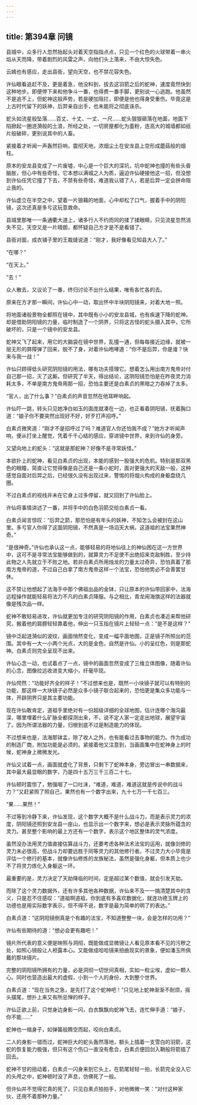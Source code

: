 ```yaml
---
---
---
```

title: 第394章 问镜
---





县城中，众多行人忽然抬起头对着天空指指点点，只见一个红色的火球带着一串火焰从天而降，带着剧烈的风雷之声，向他们头上落来，不由大惊失色。

云嫣也有感应，走出县衙，望向天空，也不禁花容失色。

许仙眼看追赶不及，更是着急，他没料到，拔去这羽箭之后的蛇神，速度竟然快到这种地步。即便停下来和他争斗一番，也得费一番手脚，更别说一心逃跑。他虽然不是追不上，但蛇神这般声势，若是硬加阻拦，即便是他也得身受重伤。毕竟这是上古时代留下的妖神，后羿亲自出手，也未能将之彻底诛杀。

蛇头如流星般坠落……百丈、十丈、一丈、一尺……蛇头狠狠砸落在地面，地面下陷掀起一圈涟漪般的土浪，所经之处，一切房屋都化为齑粉，连高大的城墙都如纸片般破碎，更别说其中的人畜。

紧接着才听闻一声轰然巨响，震彻天地，浓烟尘土在安龙县上空形成蘑菇般的烟柱。

原本的安龙县变成了一片废墟，中心是一个巨大的深坑，坑中蛇神也撞的有些头昏脑胀，但心中有些奇怪，它本想以满城之人为质，逼迫许仙硬接他这一招，但没想到许仙任凭它撞了下去，不禁有些奇怪，难道我认错了人，若是后羿一定会拼命阻止我的。

许仙虚立在半空之中，望着一片狼藉的地面，心中却松了口气，握着手中的阴阳镜，这次还真是多亏这玩意救命。

县城里那唯一一条通衢大道上，诸多行人不约而同的揉了揉眼睛，只见流星忽然消失不见，天空又是一片晴朗，都怀疑自己方才是不是看错了。

县衙对面，成衣铺子里的王裁缝说道：“刚才，我好像看见知县大人了。”

“在哪？”

“在天上。”

“去！”

众人散去，又议论了一番，终归讨论不出什么结果，唯有各忙各的去。

原来在方才那一瞬间，许仙心中一动，取出怀中半块阴阳镜来，对着大地一照。

将地面诸般景物全都照在镜中，其中既有小小的安龙县城，也有疾速下降的蛇神。却是借助阴阳镜的力量，临时制造了一个阴界，只将这古怪的蛇头摄入其中，它所破坏的，只是一个镜中的安龙县。

蛇神又飞了起来，用它的大脑袋在镜中世界，乱撞一通，但每每接近边缘，就被一层无形的屏障弹了回来，脱不了身，对着许仙咆哮道：“你不是后羿，你是谁？快来与我一战！”

许仙只顾得低头研究阴阳镜的用法，哪有功夫搭理它。想着怎么用出南方鬼帝对付自己那一招，灭了这厮。但研究了半天，得出结论，这阴阳镜恐怕是在昨夜灵力消耗太多，不单是南方鬼帝用那一招，恐怕主要还是白素贞的黑暗之力吞掉了太多。

“官人，出了什么事？”白素贞的声音忽然在他耳畔响起。

许仙吓一跳，转头只见她净白如玉的面庞就凑在一边，也正看着阴阳镜，抚着胸口道：“娘子你不要突然出现好不好，好歹打声招呼。”

白素贞微笑道：“刚才不是招呼过了吗？难道官人你还怕我不成？”她方才听闻声响，便从打坐上醒觉，凭着千千心结的感应，穿进镜中世界，来到许仙的身旁。

又望向地上的蛇头：“这就是那蛇神？好像不是寻常妖怪。”

本欲扑上的蛇神，看见白素贞的出现，本能的感到一股强大的危机。特别是那双黑色的眼瞳，简直让它觉得像是自己还是一条小蛇时，面对更强大的天敌一般，这种感觉自面对后羿之后，已经很久没有出现过来，警惕的将烟火构成的身躯盘绕几圈。

不过白素贞的视线并未在它身上过多停留，就又回到了许仙脸上。

许仙将事情讲述了一番，并将手中的白色羽箭交给白素贞一看。

白素贞闻言惊叹：“后羿之箭，那恐怕是有年头的妖神，不知怎么会被封在这山里。多亏官人你得了这面阴阳镜，不然真是一场滔天大祸，这道祖的法宝果然神奇。”

“是很神奇。”许仙也承认这一点，能够轻易的将地仙往上的神仙困在这一方世界中，这可不是寻常法宝能够做到的，就算灵力不足使不出绝招来克敌制胜，至少持此物之人先就立于不败之地。若非白素贞所用烛龙的力量太过奇异，恐怕真着了那南方鬼帝的道，不过自己白拿了南方鬼帝这样一个法宝，恐怕他势必不会善罢甘休。

这不禁让他想起了法海手中那个佛祖出品的金钵，只让原本的许仙带回家中，法海远程操作就能轻易将法力不凡的白素贞降服。与之相比，青龙闹海旗这样的法器就像是残次品一样。

蛇神不敢轻易进攻，许仙就更加专注的研究阴阳镜的作用，白素贞也凑近来帮他研究，搬着他的肩膀轻轻靠着他，伸出一只玉指在镜片上轻轻一点：“是不是这样？”

镜中泛起涟漪似的波纹，画面悄然变化，变成一幅平面地图，正是镜子所照出的范围。其中有一大一小两个光点，大的是金色，自然是许仙。小的呈红色，则是那蛇神。白素贞则完全呈现不出来。

许仙心念一动，也试着点了一点，镜中的画面忽然变成了三维立体图像，随着许仙的心念，图像拉远收进变大缩小，纤毫毕现。

许仙愕然：“功能好齐全的样子！”不过想来也是，既然一小块镜子就可以有特别的功能，那这样一大块镜子必然是众多小镜子联合起来的，恐怕更是集众多功能与一体，开辟阴界只是其主要功能。

现在许仙敢肯定，道祖手里绝对有一份超级详细的全球地图，估计连哪个海沟最深，哪里埋着什么矿脉全都探测出来，不，说不定人家一定走出地球，展望宇宙了。因为所谓法器的力量，归根到底不过是制造能力的体现。

不过想来也是，法海那钵盂，除了收人之外，也有能看过去事物的能力。作为成功的制造厂商，附加功能是必须的。紧接着他又注意到，当画面集中在蛇神身上的时候，蛇神身上微微发光。

许仙又试着一点，画面就虚化了背景，只剩下了蛇神本身，旁边冒出一串数据来，其中最大最显眼的数字，乃是四十五万三千三百二十七。

许仙顿时震惊了，勉强咽了一口吐沫，“难道，难道，难道这就是传说中的战斗力？”又赶紧照了照自己，果然也有一个数字出来，九十七万一千七百三。

“果……果然！”

不过等到冷静下来，许仙发现，这个数字大概不是什么战斗力，而是表示灵力的浓度，阴阳镜还照到安龙县一座山，也显示出一个数字来，想必是表示灵脉所蕴含的灵力。甚至整个影响的最上方还有一个数字，表示这个地区整体的灵气浓度。

虽然没办法用灵力值直接估算战斗力，还要考虑各种法术法宝的运用，就像剑修的灵力未必很高，但战斗力却要远胜于同等灵力的其他修行者。不过灵力大小毕竟是评估一个修行的基本，就像许仙修炼的龙族秘法，虽然是强化身躯，但本质上也少不了将灵力炼化入身躯这一环。

最重要的是，灵力决定了天劫降临的时间，定是超过某个数值，就会引发天劫。

而除了这个灵力数据外，还有许多其他各种数据，许仙来不及一一搞清楚其中的含义，只是忍不住感叹：“道祖啊道祖，你到底有多喜欢数据化，就连功德玉牌上的功德也是用实际数字表示，但不得不说，数字是最为简单的明了的表达。”

白素贞道：“这阴阳镜倒真是个有趣的法宝，不知道整整一块，会是怎样的功用？”

许仙有些期待的道：“想必会更有趣吧！”

镜片所代表的意义便是映照与洞彻，既能做成显微镜让人看见原本看不见的污秽之处，如照心镜般让人袒露本心。又能做成哈哈镜来扭曲现实的景象，便如潘玉所佩戴的那块镜片。

完整的阴阳镜所拥有的力量，必是洞彻一切世间真相，实如一粒尘埃，虚如一颗人心。同时也营造出最大的虚假，小到一个人的身份，大到整个世界。

白素贞道：“现在当务之急，是先打了这个蛇神吧！”只见地上蛇神渐渐不耐烦，摇头摆尾，想扑上来又有所忌惮的样子。

许仙正欲上前，只觉身边身影一闪，白衣飘飘向蛇神飞去，连忙伸手道：“娘子，你不能……”

蛇神也一缩身子，如弹簧般腾空而起，咬向白素贞。

二人的身影一错而过，蛇神巨大的蛇头轰然落地，额头上插着一支雪白的羽箭，这蛇的恢复能力极强，但只有这个伤口一直没有愈合，白素贞便回剑入鞘般将箭插了回去。

蛇神不甘的扭动着，白素贞一闪身来到它头上，在箭尾轻轻一拍，长箭完全没入它的头颅之中，蛇神顿时没了声息，仿佛死了一般。

但许仙并不觉得它真的死了，只见白素贞拍拍手，对他微微一笑：“对付这种家伙，还用不着那种力量。”